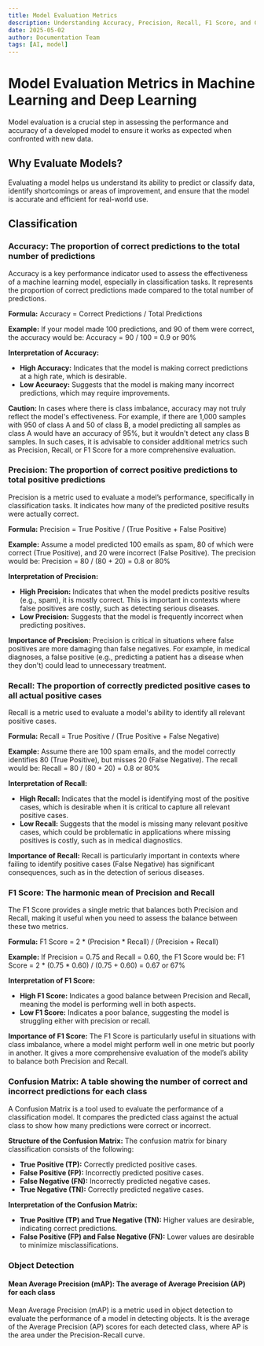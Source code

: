 ```yaml
---
title: Model Evaluation Metrics
description: Understanding Accuracy, Precision, Recall, F1 Score, and Confusion Matrix for Classification in ML and DL
date: 2025-05-02
author: Documentation Team
tags: [AI, model]
---
```


# Model Evaluation Metrics in Machine Learning and Deep Learning

Model evaluation is a crucial step in assessing the performance and accuracy of a developed model to ensure it works as expected when confronted with new data.

## Why Evaluate Models?

Evaluating a model helps us understand its ability to predict or classify data, identify shortcomings or areas of improvement, and ensure that the model is accurate and efficient for real-world use.

## Classification

### Accuracy: The proportion of correct predictions to the total number of predictions
Accuracy is a key performance indicator used to assess the effectiveness of a machine learning model, especially in classification tasks. It represents the proportion of correct predictions made compared to the total number of predictions.

**Formula:**
Accuracy = Correct Predictions / Total Predictions

**Example:**
If your model made 100 predictions, and 90 of them were correct, the accuracy would be:
Accuracy = 90 / 100 = 0.9 or 90%

**Interpretation of Accuracy:**
- **High Accuracy:** Indicates that the model is making correct predictions at a high rate, which is desirable.
- **Low Accuracy:** Suggests that the model is making many incorrect predictions, which may require improvements.

**Caution:**
In cases where there is class imbalance, accuracy may not truly reflect the model's effectiveness. For example, if there are 1,000 samples with 950 of class A and 50 of class B, a model predicting all samples as class A would have an accuracy of 95%, but it wouldn't detect any class B samples. In such cases, it is advisable to consider additional metrics such as Precision, Recall, or F1 Score for a more comprehensive evaluation.

### Precision: The proportion of correct positive predictions to total positive predictions
Precision is a metric used to evaluate a model’s performance, specifically in classification tasks. It indicates how many of the predicted positive results were actually correct.

**Formula:**
Precision = True Positive / (True Positive + False Positive)

**Example:**
Assume a model predicted 100 emails as spam, 80 of which were correct (True Positive), and 20 were incorrect (False Positive). The precision would be:
Precision = 80 / (80 + 20) = 0.8 or 80%

**Interpretation of Precision:**
- **High Precision:** Indicates that when the model predicts positive results (e.g., spam), it is mostly correct. This is important in contexts where false positives are costly, such as detecting serious diseases.
- **Low Precision:** Suggests that the model is frequently incorrect when predicting positives.

**Importance of Precision:**
Precision is critical in situations where false positives are more damaging than false negatives. For example, in medical diagnoses, a false positive (e.g., predicting a patient has a disease when they don't) could lead to unnecessary treatment.

### Recall: The proportion of correctly predicted positive cases to all actual positive cases
Recall is a metric used to evaluate a model's ability to identify all relevant positive cases.

**Formula:**
Recall = True Positive / (True Positive + False Negative)

**Example:**
Assume there are 100 spam emails, and the model correctly identifies 80 (True Positive), but misses 20 (False Negative). The recall would be:
Recall = 80 / (80 + 20) = 0.8 or 80%

**Interpretation of Recall:**
- **High Recall:** Indicates that the model is identifying most of the positive cases, which is desirable when it is critical to capture all relevant positive cases.
- **Low Recall:** Suggests that the model is missing many relevant positive cases, which could be problematic in applications where missing positives is costly, such as in medical diagnostics.

**Importance of Recall:**
Recall is particularly important in contexts where failing to identify positive cases (False Negative) has significant consequences, such as in the detection of serious diseases.

### F1 Score: The harmonic mean of Precision and Recall
The F1 Score provides a single metric that balances both Precision and Recall, making it useful when you need to assess the balance between these two metrics.

**Formula:**
F1 Score = 2 * (Precision * Recall) / (Precision + Recall)

**Example:**
If Precision = 0.75 and Recall = 0.60, the F1 Score would be:
F1 Score = 2 * (0.75 * 0.60) / (0.75 + 0.60) = 0.67 or 67%

**Interpretation of F1 Score:**
- **High F1 Score:** Indicates a good balance between Precision and Recall, meaning the model is performing well in both aspects.
- **Low F1 Score:** Indicates a poor balance, suggesting the model is struggling either with precision or recall.

**Importance of F1 Score:**
The F1 Score is particularly useful in situations with class imbalance, where a model might perform well in one metric but poorly in another. It gives a more comprehensive evaluation of the model’s ability to balance both Precision and Recall.

### Confusion Matrix: A table showing the number of correct and incorrect predictions for each class
A Confusion Matrix is a tool used to evaluate the performance of a classification model. It compares the predicted class against the actual class to show how many predictions were correct or incorrect.

**Structure of the Confusion Matrix:**
The confusion matrix for binary classification consists of the following:

- **True Positive (TP):** Correctly predicted positive cases.
- **False Positive (FP):** Incorrectly predicted positive cases.
- **False Negative (FN):** Incorrectly predicted negative cases.
- **True Negative (TN):** Correctly predicted negative cases.

**Interpretation of the Confusion Matrix:**
- **True Positive (TP) and True Negative (TN):** Higher values are desirable, indicating correct predictions.
- **False Positive (FP) and False Negative (FN):** Lower values are desirable to minimize misclassifications.

### Object Detection

#### Mean Average Precision (mAP): The average of Average Precision (AP) for each class
Mean Average Precision (mAP) is a metric used in object detection to evaluate the performance of a model in detecting objects. It is the average of the Average Precision (AP) scores for each detected class, where AP is the area under the Precision-Recall curve.

